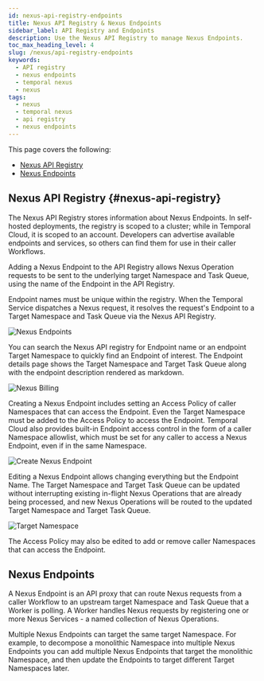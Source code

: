 ```yaml
---
id: nexus-api-registry-endpoints
title: Nexus API Registry & Nexus Endpoints
sidebar_label: API Registry and Endpoints
description: Use the Nexus API Registry to manage Nexus Endpoints. 
toc_max_heading_level: 4
slug: /nexus/api-registry-endpoints
keywords:
  - API registry
  - nexus endpoints
  - temporal nexus 
  - nexus
tags:
  - nexus
  - temporal nexus
  - api registry 
  - nexus endpoints
---
```


This page covers the following:

- [Nexus API Registry](#nexus-api-registry)
- [Nexus Endpoints](#nexus-endpoints)

## Nexus API Registry {#nexus-api-registry}

The Nexus API Registry stores information about Nexus Endpoints.
In self-hosted deployments, the registry is scoped to a cluster; while in Temporal Cloud, it is scoped to an account.
Developers can advertise available endpoints and services, so others can find them for use in their caller Workflows.

Adding a Nexus Endpoint to the API Registry allows Nexus Operation requests to be sent to the underlying target Namespace and Task Queue, using the name of the Endpoint in the API Registry.

Endpoint names must be unique within the registry.
When the Temporal Service dispatches a Nexus request, it resolves the request's Endpoint to a Target Namespace and Task Queue via the Nexus API Registry.

![Nexus Endpoints](/img/nexus/nexus-endpoints-ss.png)

You can search the Nexus API registry for Endpoint name or an endpoint Target Namespace to quickly find an Endpoint of interest.
The Endpoint details page shows the Target Namespace and Target Task Queue along with the endpoint description rendered as markdown.

![Nexus Billing](/img/nexus/nexus-billing-ss.png)

Creating a Nexus Endpoint includes setting an Access Policy of caller Namespaces that can access the Endpoint.
Even the Target Namespace must be added to the Access Policy to access the Endpoint.
Temporal Cloud also provides built-in Endpoint access control in the form of a caller Namespace allowlist, which must be set for any caller to access a Nexus Endpoint, even if in the same Namespace.

![Create Nexus Endpoint](/img/nexus/create-nexus-endpoint-ss.png)

Editing a Nexus Endpoint allows changing everything but the Endpoint Name.
The Target Namespace and Target Task Queue can be updated without interrupting existing in-flight Nexus Operations that are already being processed, and new Nexus Operations will be routed to the updated Target Namespace and Target Task Queue.

![Target Namespace](/img/nexus/target-namespace-ss.png)

The Access Policy may also be edited to add or remove caller Namespaces that can access the Endpoint.

## Nexus Endpoints

A Nexus Endpoint is an API proxy that can route Nexus requests from a caller Workflow to an upstream target Namespace and Task Queue that a Worker is polling.
A Worker handles Nexus requests by registering one or more Nexus Services - a named collection of Nexus Operations.

Multiple Nexus Endpoints can target the same target Namespace.
For example, to decompose a monolithic Namespace into multiple Nexus Endpoints you can add multiple Nexus Endpoints that target the monolithic Namespace, and then update the Endpoints to target different Target Namespaces later.
